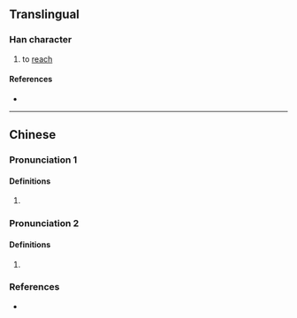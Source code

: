 {{character info}}
==Translingual==

===Han character===
{{Han char|rn=64|rad=手|as=13|sn=16|four=57032|canj=QHBK|ids=⿰扌奧}}

# to [[reach]]

====References====
* {{Han ref|kx=0459.110|dkj=12838|dj=0808.080|hdz=31970.120|uh=64D9|ud=25817|bh=E9AE|bd=59822}}

----

==Chinese==

===Pronunciation 1===
{{zh-pron
|c=ou1,ngou1
|m=ào
|mc=y
|oc=y
|cat=
}}

====Definitions====
{{zh-hanzi}}

# {{rfdef|cmn|sort=手13}}

===Pronunciation 2===
{{zh-pron
|c=ngou4
|cat=v
}}

====Definitions====
{{zh-hanzi}}

# {{rfv-sense|zh}} {{lb|zh|Cantonese}} {{zh-alt form|𢳆|to [[shake]]}}

===References===
* {{R:yue:Hanzi}}